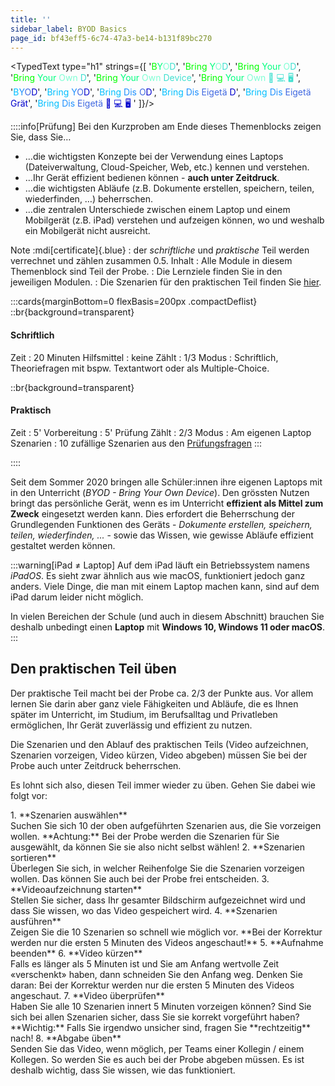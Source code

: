 ```yaml
---
title: ''
sidebar_label: BYOD Basics
page_id: bf43eff5-6c74-47a3-be14-b131f89bc270
---
```



<TypedText type="h1" strings={[
    '<span style="color: lime">B</span><span style="color: springgreen">Y</span><span style="color: aquamarine">O</span><span style="color: turquoise">D</span>',
    '<span style="color: lime">Bring </span><span style="color: springgreen">Y</span><span style="color: aquamarine">O</span><span style="color: turquoise">D</span>',
    '<span style="color: lime">Bring </span><span style="color: springgreen">Your </span><span style="color: aquamarine">O</span><span style="color: turquoise">D</span>',
    '<span style="color: lime">Bring </span><span style="color: springgreen">Your </span><span style="color: aquamarine">Own </span><span style="color: turquoise">D</span>',
    '<span style="color: lime">Bring </span><span style="color: springgreen">Your </span><span style="color: aquamarine">Own </span><span style="color: turquoise">Device</span>',
    '<span style="color: lime">Bring </span><span style="color: springgreen">Your </span><span style="color: aquamarine">Own </span><span style="color: turquoise">📱 💻 🖥 </span>',
    '<span style="color: deepskyblue">B</span><span style="color: dodgerblue">Y</span><span style="color: royalblue">O</span><span style="color: mediumblue">D</span>',
    '<span style="color: deepskyblue">Bring </span><span style="color: dodgerblue">Y</span><span style="color: royalblue">O</span><span style="color: mediumblue">D</span>',
    '<span style="color: deepskyblue">Bring </span><span style="color: dodgerblue">Dis </span><span style="color: royalblue">O</span><span style="color: mediumblue">D</span>',
    '<span style="color: deepskyblue">Bring </span><span style="color: dodgerblue">Dis </span><span style="color: royalblue">Eigetä </span><span style="color: mediumblue">D</span>',
    '<span style="color: deepskyblue">Bring </span><span style="color: dodgerblue">Dis </span><span style="color: royalblue">Eigetä </span><span style="color: mediumblue">Grät</span>',
    '<span style="color: deepskyblue">Bring </span><span style="color: dodgerblue">Dis </span><span style="color: royalblue">Eigetä </span><span style="color: mediumblue">📱 💻 🖥 </span>'
]}/>

::::info[Prüfung]
Bei den Kurzproben am Ende dieses Themenblocks zeigen Sie, dass Sie…
- …die wichtigsten Konzepte bei der Verwendung eines Laptops (Dateiverwaltung, Cloud-Speicher, Web, etc.) kennen und verstehen.
- …Ihr Gerät effizient bedienen können - **auch unter Zeitdruck**.
- …die wichtigsten Abläufe (z.B. Dokumente erstellen, speichern, teilen, wiederfinden, …) beherrschen.
- …die zentralen Unterschiede zwischen einem Laptop und einem Mobilgerät (z.B. iPad) verstehen und aufzeigen können, wo und weshalb ein Mobilgerät nicht ausreicht.


Note :mdi[certificate]{.blue}
: der *schriftliche* und *praktische* Teil werden verrechnet und zählen zusammen $0.5$.
Inhalt
: Alle Module in diesem Themenblock sind Teil der Probe.
: Die Lernziele finden Sie in den jeweiligen Modulen.
: Die Szenarien für den praktischen Teil finden Sie [hier](00-Szenarien.mdx).

:::cards{marginBottom=0 flexBasis=200px .compactDeflist}
::br{background=transparent}

#### Schriftlich

Zeit
: 20 Minuten
Hilfsmittel
: keine
Zählt
: $1/3$
Modus
: Schriftlich, Theoriefragen mit bspw. Textantwort oder als Multiple-Choice.

::br{background=transparent}

#### Praktisch

Zeit
: 5' Vorbereitung
: 5' Prüfung
Zählt
: $2/3$
Modus
: Am eigenen Laptop
Szenarien
: 10 zufällige Szenarien aus den [Prüfungsfragen](./00-Szenarien.mdx)
:::

::::

Seit dem Sommer 2020 bringen alle Schüler:innen ihre eigenen Laptops mit in den Unterricht (*BYOD - Bring Your Own Device*). Den grössten Nutzen bringt das persönliche Gerät, wenn es im Unterricht **effizient als Mittel zum Zweck** eingesetzt werden kann. Dies erfordert die Beherrschung der Grundlegenden Funktionen des Geräts - *Dokumente erstellen, speichern, teilen, wiederfinden, ...* - sowie das Wissen, wie gewisse Abläufe effizient gestaltet werden können.


:::warning[iPad ≠ Laptop]
Auf dem iPad läuft ein Betriebssystem namens _iPadOS_. Es sieht zwar ähnlich aus wie macOS, funktioniert jedoch ganz anders. Viele Dinge, die man mit einem Laptop machen kann, sind auf dem iPad darum leider nicht möglich.

In vielen Bereichen der Schule (und auch in diesem Abschnitt) brauchen Sie deshalb unbedingt einen **Laptop** mit **Windows 10, Windows 11 oder macOS**. 
:::


## Den praktischen Teil üben
Der praktische Teil macht bei der Probe ca. $2/3$ der Punkte aus. Vor allem lernen Sie darin aber ganz viele Fähigkeiten und Abläufe, die es Ihnen später im Unterricht, im Studium, im Berufsalltag und Privatleben ermöglichen, Ihr Gerät zuverlässig und effizient zu nutzen.

Die Szenarien und den Ablauf des praktischen Teils (Video aufzeichnen, Szenarien vorzeigen, Video kürzen, Video abgeben) müssen Sie bei der Probe auch unter Zeitdruck beherrschen. 

Es lohnt sich also, diesen Teil immer wieder zu üben. Gehen Sie dabei wie folgt vor:

<Steps>
1. **Szenarien auswählen**<br/>Suchen Sie sich 10 der oben aufgeführten Szenarien aus, die Sie vorzeigen wollen. **Achtung:** Bei der Probe werden die Szenarien für Sie ausgewählt, da können Sie sie also nicht selbst wählen!
2. **Szenarien sortieren**<br/>Überlegen Sie sich, in welcher Reihenfolge Sie die Szenarien vorzeigen wollen. Das können Sie auch bei der Probe frei entscheiden.
3. **Videoaufzeichnung starten**<br/>Stellen Sie sicher, dass Ihr gesamter Bildschirm aufgezeichnet wird und dass Sie wissen, wo das Video gespeichert wird.
4. **Szenarien ausführen**<br/>Zeigen Sie die 10 Szenarien so schnell wie möglich vor. **Bei der Korrektur werden nur die ersten 5 Minuten des Videos angeschaut!**
5. **Aufnahme beenden**
6. **Video kürzen**<br/>Falls es länger als 5 Minuten ist und Sie am Anfang wertvolle Zeit «verschenkt» haben, dann schneiden Sie den Anfang weg. Denken Sie daran: Bei der Korrektur werden nur die ersten 5 Minuten des Videos angeschaut.
7. **Video überprüfen**<br/>Haben Sie alle 10 Szenarien innert 5 Minuten vorzeigen können? Sind Sie sich bei allen Szenarien sicher, dass Sie sie korrekt vorgeführt haben? **Wichtig:** Falls Sie irgendwo unsicher sind, fragen Sie **rechtzeitig** nach!
8. **Abgabe üben**<br/>Senden Sie das Video, wenn möglich, per Teams einer Kollegin / einem Kollegen. So werden Sie es auch bei der Probe abgeben müssen. Es ist deshalb wichtig, dass Sie wissen, wie das funktioniert.
</Steps>
